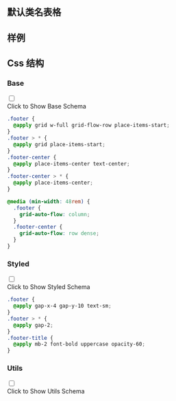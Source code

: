 

## 默认类名表格
  
<CssTable name="footer" />
  
## 样例
  
<Demo></Demo>
  
## Css 结构


### Base

<div className="collapse">
<input type="checkbox" /> 
<div class="collapse-title px-0">
<span class="btn">Click to Show Base Schema</span>
</div>
<div class="collapse-content"> 

```css
.footer {
  @apply grid w-full grid-flow-row place-items-start;
}
.footer > * {
  @apply grid place-items-start;
}
.footer-center {
  @apply place-items-center text-center;
}
.footer-center > * {
  @apply place-items-center;
}

@media (min-width: 48rem) {
  .footer {
    grid-auto-flow: column;
  }
  .footer-center {
    grid-auto-flow: row dense;
  }
}

```

</div>
</div>



### Styled

<div className="collapse">
<input type="checkbox" /> 
<div class="collapse-title px-0">
<span class="btn">Click to Show Styled Schema</span>
</div>
<div class="collapse-content"> 

```css
.footer {
  @apply gap-x-4 gap-y-10 text-sm;
}
.footer > * {
  @apply gap-2;
}
.footer-title {
  @apply mb-2 font-bold uppercase opacity-60;
}

```

</div>
</div>



### Utils

<div className="collapse">
<input type="checkbox" /> 
<div class="collapse-title px-0">
<span class="btn">Click to Show Utils Schema</span>
</div>
<div class="collapse-content"> 

```css

```

</div>
</div>



